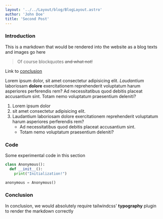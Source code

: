 ---
layout: '../../Layout/blog/BlogLayout.astro'
author: 'John Doe'
title: 'Second Post'
---

### Introduction

This is a markdown that would be rendered into the website as a blog texts and images go here

> Of course blockquotes ~~and what not!~~

Link to [conclusion](#conclusion)

Lorem ipsum dolor, sit amet consectetur adipisicing elit. _Laudantium_ laboriosam **dolore** exercitationem reprehenderit voluptatum harum asperiores perferendis rem? Ad necessitatibus quod debitis placeat accusantium sint. Totam nemo voluptatum praesentium deleniti?

1. Lorem ipsum dolor
2. sit amet consectetur adipisicing elit.
3. Laudantium laboriosam dolore exercitationem reprehenderit voluptatum harum asperiores perferendis rem?
   - Ad necessitatibus quod debitis placeat accusantium sint.
   - Totam nemo voluptatum praesentium deleniti?

### Code

Some experimental code in this section

```py
class Anonymous():
  def __init__():
    print("Initialization!")

anonymous = Anonymous()
```

### Conclusion

In conclusion, we would absolutely require tailwindcss' **typography** plugin to render the markdown correctly
